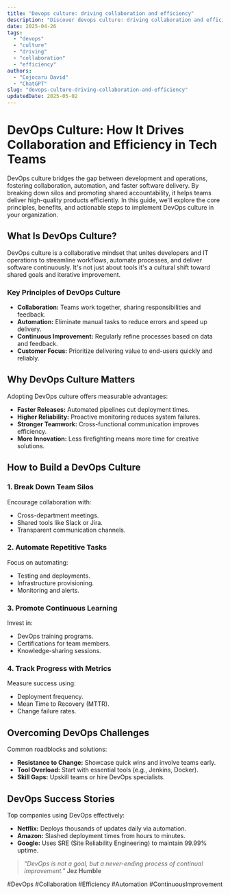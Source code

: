 ```yaml
---
title: "Devops culture: driving collaboration and efficiency"
description: "Discover devops culture: driving collaboration and efficiency with this in-depth guide, providing actionable insights and practical tips to boost your knowledge and results."
date: 2025-04-26
tags:
  - "devops"
  - "culture"
  - "driving"
  - "collaboration"
  - "efficiency"
authors:
  - "Cojocaru David"
  - "ChatGPT"
slug: "devops-culture-driving-collaboration-and-efficiency"
updatedDate: 2025-05-02
---
```


# DevOps Culture: How It Drives Collaboration and Efficiency in Tech Teams  

DevOps culture bridges the gap between development and operations, fostering collaboration, automation, and faster software delivery. By breaking down silos and promoting shared accountability, it helps teams deliver high-quality products efficiently. In this guide, we'll explore the core principles, benefits, and actionable steps to implement DevOps culture in your organization.  

## What Is DevOps Culture?  

DevOps culture is a collaborative mindset that unites developers and IT operations to streamline workflows, automate processes, and deliver software continuously. It's not just about tools it's a cultural shift toward shared goals and iterative improvement.  

### Key Principles of DevOps Culture  

- **Collaboration:** Teams work together, sharing responsibilities and feedback.  
- **Automation:** Eliminate manual tasks to reduce errors and speed up delivery.  
- **Continuous Improvement:** Regularly refine processes based on data and feedback.  
- **Customer Focus:** Prioritize delivering value to end-users quickly and reliably.  

## Why DevOps Culture Matters  

Adopting DevOps culture offers measurable advantages:  

- **Faster Releases:** Automated pipelines cut deployment times.  
- **Higher Reliability:** Proactive monitoring reduces system failures.  
- **Stronger Teamwork:** Cross-functional communication improves efficiency.  
- **More Innovation:** Less firefighting means more time for creative solutions.  

## How to Build a DevOps Culture  

### 1. Break Down Team Silos  

Encourage collaboration with:  
- Cross-department meetings.  
- Shared tools like Slack or Jira.  
- Transparent communication channels.  

### 2. Automate Repetitive Tasks  

Focus on automating:  
- Testing and deployments.  
- Infrastructure provisioning.  
- Monitoring and alerts.  

### 3. Promote Continuous Learning  

Invest in:  
- DevOps training programs.  
- Certifications for team members.  
- Knowledge-sharing sessions.  

### 4. Track Progress with Metrics  

Measure success using:  
- Deployment frequency.  
- Mean Time to Recovery (MTTR).  
- Change failure rates.  

## Overcoming DevOps Challenges  

Common roadblocks and solutions:  

- **Resistance to Change:** Showcase quick wins and involve teams early.  
- **Tool Overload:** Start with essential tools (e.g., Jenkins, Docker).  
- **Skill Gaps:** Upskill teams or hire DevOps specialists.  

## DevOps Success Stories  

Top companies using DevOps effectively:  

- **Netflix:** Deploys thousands of updates daily via automation.  
- **Amazon:** Slashed deployment times from hours to minutes.  
- **Google:** Uses SRE (Site Reliability Engineering) to maintain 99.99% uptime.  

> *"DevOps is not a goal, but a never-ending process of continual improvement."*   **Jez Humble**  

#DevOps #Collaboration #Efficiency #Automation #ContinuousImprovement